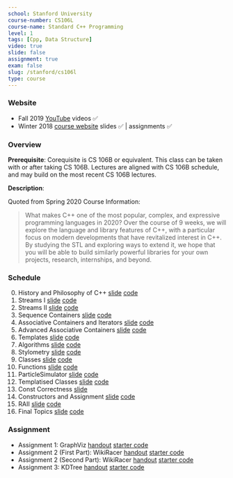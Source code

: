 ```yaml
---
school: Stanford University
course-number: CS106L
course-name: Standard C++ Programming
level: 1
tags: [Cpp, Data Structure]
video: true
slide: false
assignment: true
exam: false
slug: /stanford/cs106l
type: course
---
```



### Website

- Fall 2019 <a href='https://www.youtube.com/playlist?list=PLCgD3ws8aVdolCexlz8f3U-RROA0s5jWA' target="_blank">YouTube</a> videos ✅
- Winter 2018 <a href='https://web.stanford.edu/class/archive/cs/cs106l/cs106l.1184/index.html' target="_blank">course website</a> slides ✅ | assignments ✅

### Overview

**Prerequisite**: Corequisite is <Link to="/stanford/cs106b">CS 106B</Link> or equivalent. This class can be taken with or after taking CS 106B. Lectures are aligned with CS 106B schedule, and may build on the most recent CS 106B lectures.

**Description**:

Quoted from Spring 2020 Course Information:

> What makes C++ one of the most popular, complex, and expressive programming languages in 2020? Over the course of 9 weeks, we will explore the language and library features of C++, with a particular focus on modern developments that have revitalized interest in C++. By studying the STL and exploring ways to extend it, we hope that you will be able to build similarly powerful libraries for your own projects, research, internships, and beyond.

### Schedule

0. History and Philosophy of C++ <a href='https://web.stanford.edu/class/archive/cs/cs106l/cs106l.1184/lectures/lecture00/00_Introduction.pdf' class="material" target="_blank">slide</a> <a href='https://web.stanford.edu/class/archive/cs/cs106l/cs106l.1184/lectures/lecture00/00_HelloWorld.zip' class="material" target="_blank">code</a>
1. Streams I <a href='https://web.stanford.edu/class/archive/cs/cs106l/cs106l.1184/lectures/lecture01/01_Streams.pdf' class="material" target="_blank">slide</a> <a href='https://web.stanford.edu/class/archive/cs/cs106l/cs106l.1184/lectures/lecture01/01_Streams.zip' class="material" target="_blank">code</a>
2. Streams II <a href='https://web.stanford.edu/class/archive/cs/cs106l/cs106l.1184/lectures/lecture02/02_Streams_II.pdf' class="material" target="_blank">slide</a> <a href='https://web.stanford.edu/class/archive/cs/cs106l/cs106l.1184/lectures/lecture02/02_Streams_II.zip' class="material" target="_blank">code</a>
3. Sequence Containers <a href='https://web.stanford.edu/class/archive/cs/cs106l/cs106l.1184/lectures/lecture03/03_Sequence_Containers.pdf' class="material" target="_blank">slide</a> <a href='https://web.stanford.edu/class/archive/cs/cs106l/cs106l.1184/lectures/lecture03/03_Sequence_Containers.zip' class="material" target="_blank">code</a>
4. Associative Containers and Iterators <a href='https://web.stanford.edu/class/archive/cs/cs106l/cs106l.1184/lectures/lecture04/04_Associative_Containers.pdf' class="material" target="_blank">slide</a> <a href='https://web.stanford.edu/class/archive/cs/cs106l/cs106l.1184/lectures/lecture04/04_Associative_Containers.zip' class="material" target="_blank">code</a>
5. Advanced Associative Containers <a href='https://web.stanford.edu/class/archive/cs/cs106l/cs106l.1184/lectures/lecture05/05_Adv_Assoc_Containers.pdf' class="material" target="_blank">slide</a> <a href='https://web.stanford.edu/class/archive/cs/cs106l/cs106l.1184/lectures/lecture05/05_Adv_Assoc_Containers.zip' class="material" target="_blank">code</a>
6. Templates <a href='https://web.stanford.edu/class/archive/cs/cs106l/cs106l.1184/lectures/lecture06/06_Templates_and_Iterators.pdf' class="material" target="_blank">slide</a> <a href='https://web.stanford.edu/class/archive/cs/cs106l/cs106l.1184/lectures/lecture06/06_Templates_and_Iterators.zip' class="material" target="_blank">code</a>
7. Algorithms <a href='https://web.stanford.edu/class/archive/cs/cs106l/cs106l.1184/lectures/lecture07/07_Algorithms.pdf' class="material" target="_blank">slide</a> <a href='https://web.stanford.edu/class/archive/cs/cs106l/cs106l.1184/lectures/lecture07/07_Algorithms.zip' class="material" target="_blank">code</a>
8. Stylometry <a href='https://web.stanford.edu/class/archive/cs/cs106l/cs106l.1184/lectures/lecture08/08_Stylometry.pdf' class="material" target="_blank">slide</a> <a href='https://web.stanford.edu/class/archive/cs/cs106l/cs106l.1184/lectures/lecture08/08_Stylometry.zip' class="material" target="_blank">code</a>
9. Classes <a href='https://web.stanford.edu/class/archive/cs/cs106l/cs106l.1184/lectures/lecture09/09_Classes.pdf' class="material" target="_blank">slide</a> <a href='https://web.stanford.edu/class/archive/cs/cs106l/cs106l.1184/lectures/lecture09/09_Classes.zip' class="material" target="_blank">code</a>
10. Functions <a href='https://web.stanford.edu/class/archive/cs/cs106l/cs106l.1184/lectures/lecture10/10_Functions.pdf' class="material" target="_blank">slide</a> <a href='https://web.stanford.edu/class/archive/cs/cs106l/cs106l.1184/lectures/lecture10/10_Functions.zip' class="material" target="_blank">code</a>
11. ParticleSimulator <a href='https://web.stanford.edu/class/archive/cs/cs106l/cs106l.1184/lectures/lecture11/11_ParticleSimulator.pdf' class="material" target="_blank">slide</a> <a href='https://web.stanford.edu/class/archive/cs/cs106l/cs106l.1184/lectures/lecture11/11_ParticleSimulator.zip' class="material" target="_blank">code</a>
12. Templatised Classes <a href='https://web.stanford.edu/class/archive/cs/cs106l/cs106l.1184/lectures/lecture12/12_Templatised_Classes.pdf' class="material" target="_blank">slide</a> <a href='https://web.stanford.edu/class/archive/cs/cs106l/cs106l.1184/lectures/lecture12/12_Templatised_Classes.zip' class="material" target="_blank">code</a>
13. Const Correctness <a href='https://web.stanford.edu/class/archive/cs/cs106l/cs106l.1184/lectures/lecture13/13_Const.pdf' class="material" target="_blank">slide</a>
14. Constructors and Assignment <a href='https://web.stanford.edu/class/archive/cs/cs106l/cs106l.1184/lectures/lecture14/14_Constructors_and_Assignment.pdf' class="material" target="_blank">slide</a> <a href='https://web.stanford.edu/class/archive/cs/cs106l/cs106l.1184/lectures/lecture14/14_Constructors_and_Assignment.zip' class="material" target="_blank">code</a>
15. RAII <a href='https://web.stanford.edu/class/archive/cs/cs106l/cs106l.1184/lectures/lecture15/15_RAII.pdf' class="material" target="_blank">slide</a> <a href='https://web.stanford.edu/class/archive/cs/cs106l/cs106l.1184/lectures/lecture15/15_RAII.zip' class="material" target="_blank">code</a>
16. Final Topics <a href='https://web.stanford.edu/class/archive/cs/cs106l/cs106l.1184/lectures/lecture16/16_Final_Topics.pdf' class="material" target="_blank">slide</a> <a href='https://web.stanford.edu/class/archive/cs/cs106l/cs106l.1184/lectures/lecture16/16_Final_Topics.zip' class="material" target="_blank">code</a>

### Assignment

- Assignment 1: GraphViz <a href='https://web.stanford.edu/class/archive/cs/cs106l/cs106l.1184/handouts/002_assignment_1_graphviz.pdf' class="material" target="_blank">handout</a> <a href='https://web.stanford.edu/class/archive/cs/cs106l/cs106l.1184/assignments/01_GraphViz.zip' class="material" target="_blank">starter code</a>
- Assignment 2 (First Part): WikiRacer <a href='https://web.stanford.edu/class/archive/cs/cs106l/cs106l.1184/handouts/003_assignment_2_wikiracerA.pdf' class="material" target="_blank">handout</a> <a href='https://web.stanford.edu/class/archive/cs/cs106l/cs106l.1184/assignments/02_WikiRacerLinksA.zip' class="material" target="_blank">starter code</a>
- Assignment 2 (Second Part): WikiRacer <a href='https://web.stanford.edu/class/archive/cs/cs106l/cs106l.1184/handouts/004_assignment_2_wikiracerB.pdf' class="material" target="_blank">handout</a> <a href='https://web.stanford.edu/class/archive/cs/cs106l/cs106l.1184/assignments/02_WikiRacerLinksB.zip' class="material" target="_blank">starter code</a>
- Assignment 3: KDTree <a href='https://web.stanford.edu/class/archive/cs/cs106l/cs106l.1184/handouts/005_assignment_3_kdtree.pdf' class="material" target="_blank">handout</a> <a href='https://web.stanford.edu/class/archive/cs/cs106l/cs106l.1184/assignments/03_KDTree.zip' class="material" target="_blank">starter code</a>
